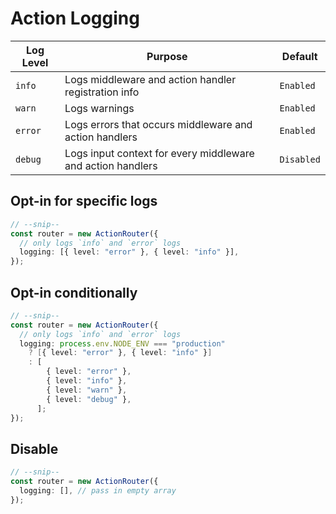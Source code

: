 # Action Logging

| Log Level | Purpose                                                     | Default    |
| --------- | ----------------------------------------------------------- | ---------- |
| `info`    | Logs middleware and action handler registration info        | `Enabled`  |
| `warn`    | Logs warnings                                               | `Enabled`  |
| `error`   | Logs errors that occurs middleware and action handlers      | `Enabled`  |
| `debug`   | Logs input context for every middleware and action handlers | `Disabled` |

## Opt-in for specific logs

```ts
// --snip--
const router = new ActionRouter({
  // only logs `info` and `error` logs
  logging: [{ level: "error" }, { level: "info" }],
});
```

## Opt-in conditionally

```ts
// --snip--
const router = new ActionRouter({
  // only logs `info` and `error` logs
  logging: process.env.NODE_ENV === "production"
    ? [{ level: "error" }, { level: "info" }]
    : [
        { level: "error" },
        { level: "info" },
        { level: "warn" },
        { level: "debug" },
      ];
});
```

## Disable

```ts
// --snip--
const router = new ActionRouter({
  logging: [], // pass in empty array
});
```

